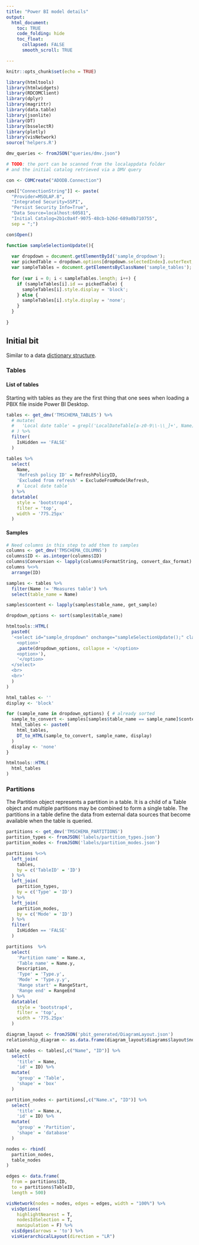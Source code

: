 ```yaml
---
title: "Power BI model details"
output: 
  html_document:
    toc: TRUE
    code_folding: hide
    toc_float:
      collapsed: FALSE
      smooth_scroll: TRUE

---
```


```r

knitr::opts_chunk$set(echo = TRUE)

library(htmltools)
library(htmlwidgets)
library(RDCOMClient)
library(dplyr)
library(magrittr)
library(data.table)
library(jsonlite)
library(DT)
library(bsselectR)
library(plotly)
library(visNetwork)
source('helpers.R')

dmv_queries <- fromJSON("queries/dmv.json")

# TODO: the port can be scanned from the localappdata folder
# and the initial catalog retrieved via a DMV query

con <- COMCreate("ADODB.Connection")

con[["ConnectionString"]] <- paste(
  "Provider=MSOLAP.8",
  "Integrated Security=SSPI",
  "Persist Security Info=True",
  "Data Source=localhost:60581",
  "Initial Catalog=2b1c0a4f-9075-48cb-b26d-689a0b710755",
  sep = ";")

con$Open()

```

``` js
function sampleSelectionUpdate(){
  
  var dropdown = document.getElementById('sample_dropdown');
  var pickedTable = dropdown.options[dropdown.selectedIndex].outerText;
  var sampleTables = document.getElementsByClassName('sample_tables');
  
  for (var i = 0; i < sampleTables.length; i++) {
    if (sampleTables[i].id == pickedTable) {
      sampleTables[i].style.display = 'block';
    } else {
      sampleTables[i].style.display = 'none';
    }
  }
  
}
```

## Initial bit

Similar to a data [dictionary structure](https://www.sciencedirect.com/topics/computer-science/data-dictionary).

### Tables {.tabset .tabset-fade}

#### List of tables
Starting with tables as they are the first thing that one sees when loading a PBIX file inside Power BI Desktop.

```r

tables <- get_dmv('TMSCHEMA_TABLES') %>%
  # mutate(
  #   'Local date table' = grepl('LocalDateTable[a-z0-9\\-\\_]+', Name)
  # ) %>%
  filter(
    IsHidden == 'FALSE'
  )

tables %>%
  select(
    Name,
    'Refresh policy ID' = RefreshPolicyID,
    'Excluded from refresh' = ExcludeFromModelRefresh,
    # `Local date table`
  ) %>%
  datatable(
    style = 'bootstrap4',
    filter = 'top',
    width = '775.25px'
  )

```

#### Samples

```r
# Need columns in this step to add them to samples
columns <- get_dmv('TMSCHEMA_COLUMNS')
columns$ID <- as.integer(columns$ID)
columns$Conversion <- lapply(columns$FormatString, convert_dax_format)
columns %<>%
  arrange(ID)

samples <- tables %>% 
  filter(Name != 'Measures table') %>%
  select(table_name = Name)

samples$content <- lapply(samples$table_name, get_sample)

dropdown_options <- sort(samples$table_name)

htmltools::HTML(
  paste0(
  '<select id="sample_dropdown" onchange="sampleSelectionUpdate();" class="custom-select">
    <option>'
    ,paste(dropdown_options, collapse = '</option>
    <option>'),
    '</option>
  </select>
  <br>
  <br>'
  )
)

html_tables <- ''
display <- 'block'

for (sample_name in dropdown_options) { # already sorted
  sample_to_convert <- samples[samples$table_name == sample_name]$content[[1]]
  html_tables <- paste0(
    html_tables,
    DT_to_HTML(sample_to_convert, sample_name, display)
  )
  display <- 'none'
}

htmltools::HTML(
  html_tables
)

```

### Partitions

The Partition object represents a partition in a table. It is a child of a Table object and multiple partitions may be combined to form a single table. The partitions in a table define the data from external data sources that become available when the table is queried.

```r

partitions <- get_dmv('TMSCHEMA_PARTITIONS')
partition_types <- fromJSON('labels/partition_types.json')
partition_modes <- fromJSON('labels/partition_modes.json')

partitions %<>%
  left_join(
    tables,
    by = c('TableID' = 'ID')
  ) %>%
  left_join(
    partition_types,
    by = c('Type' = 'ID')
  ) %>%
  left_join(
    partition_modes,
    by = c('Mode' = 'ID')
  ) %>%
  filter(
    IsHidden == 'FALSE'
  )

partitions  %>%
  select(
    'Partition name' = Name.x,
    'Table name' = Name.y,
    Description,
    'Type' = 'Type.y',
    'Mode' = 'Type.y.y',
    'Range start' = RangeStart,
    'Range end' = RangeEnd
  ) %>%
  datatable(
    style = 'bootstrap4',
    filter = 'top',
    width = '775.25px'
  )

```

```r

diagram_layout <- fromJSON('pbit_generated/DiagramLayout.json')
relationship_diagram <- as.data.frame(diagram_layout$diagrams$layout$nodes)

table_nodes <- tables[,c("Name", "ID")] %>%
  select(
    'title' = Name,
    'id' = ID) %>%
  mutate(
    'group' = 'Table',
    'shape' = 'box'
  )

partition_nodes <- partitions[,c("Name.x", "ID")] %>%
  select(
    'title' = Name.x,
    'id' = ID) %>%
  mutate(
    'group' = 'Partition',
    'shape' = 'database'
  )

nodes <- rbind(
  partition_nodes,
  table_nodes
)

edges <- data.frame(
  from = partitions$ID,
  to = partitions$TableID,
  length = 500)

visNetwork(nodes = nodes, edges = edges, width = "100%") %>% 
  visOptions(
    highlightNearest = T, 
    nodesIdSelection = T,
    manipulation = F) %>%
  visEdges(arrows = 'to') %>%
  visHierarchicalLayout(direction = "LR")

```

